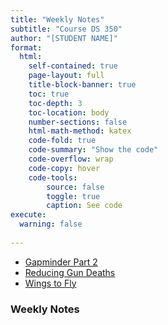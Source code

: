 ```yaml
---
title: "Weekly Notes"
subtitle: "Course DS 350"
author: "[STUDENT NAME]"
format:
  html:
    self-contained: true
    page-layout: full
    title-block-banner: true
    toc: true
    toc-depth: 3
    toc-location: body
    number-sections: false
    html-math-method: katex
    code-fold: true
    code-summary: "Show the code"
    code-overflow: wrap
    code-copy: hover
    code-tools:
        source: false
        toggle: true
        caption: See code
execute: 
  warning: false
    
---
```


- [Gapminder Part 2](/350_Projects/Week_03/Gapminder Part 2.qmd)
- [Reducing Gun Deaths](/350_Projects/Week_03/Reducing Gun Deaths.qmd)
- [Wings to Fly](/350_Projects/Week_03/Wings to Fly.qmd)

### Weekly Notes
